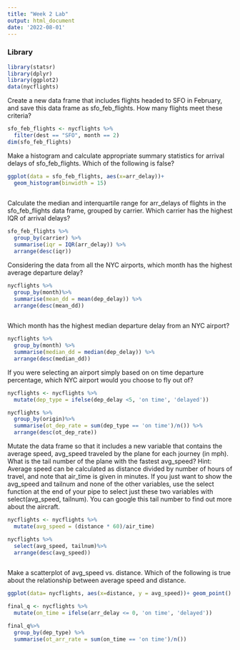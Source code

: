 ```yaml
---
title: "Week 2 Lab"
output: html_document
date: '2022-08-01'
---
```


### Library

```r
library(statsr)
library(dplyr)
library(ggplot2)
data(nycflights)

```


Create a new data frame that includes flights headed to SFO in February, and save this data frame as sfo_feb_flights. How many flights meet these criteria? 


```r
sfo_feb_flights <- nycflights %>%
  filter(dest == "SFO", month == 2)
dim(sfo_feb_flights)

```

Make a histogram and calculate appropriate summary statistics for arrival delays of sfo_feb_flights. Which of the following is false? 

```r
ggplot(data = sfo_feb_flights, aes(x=arr_delay))+
  geom_histogram(binwidth = 15)
  
```



Calculate the median and interquartile range for arr_delays of flights in the sfo_feb_flights data frame, grouped by carrier. Which carrier has the highest IQR of arrival delays? 

```r
sfo_feb_flights %>%
  group_by(carrier) %>%
  summarise(iqr = IQR(arr_delay)) %>%
  arrange(desc(iqr))
```
Considering the data from all the NYC airports, which month has the highest average departure delay?


```r
nycflights %>%
  group_by(month)%>%
  summarise(mean_dd = mean(dep_delay)) %>%
  arrange(desc(mean_dd))
  
```

Which month has the highest median departure delay from an NYC airport?

```r
nycflights %>%
  group_by(month) %>%
  summarise(median_dd = median(dep_delay)) %>%
  arrange(desc(median_dd))
```

If you were selecting an airport simply based on on time departure percentage, which NYC airport would you choose to fly out of?

```r
nycflights <- nycflights %>%
  mutate(dep_type = ifelse(dep_delay <5, 'on time', 'delayed'))

```

```r
nycflights %>%
  group_by(origin)%>%
  summarise(ot_dep_rate = sum(dep_type == 'on time')/n()) %>%
  arrange(desc(ot_dep_rate))
```

Mutate the data frame so that it includes a new variable that contains the average speed, avg_speed traveled by the plane for each journey (in mph). What is the tail number of the plane with the fastest avg_speed? Hint: Average speed can be calculated as distance divided by number of hours of travel, and note that air_time is given in minutes. If you just want to show the avg_speed and tailnum and none of the other variables, use the select function at the end of your pipe to select just these two variables with select(avg_speed, tailnum). You can google this tail number to find out more about the aircraft.

```r
nycflights <- nycflights %>%
  mutate(avg_speed = (distance * 60)/air_time)

nycflights %>%
  select(avg_speed, tailnum)%>%
  arrange(desc(avg_speed))
  
```
Make a scatterplot of avg_speed vs. distance. Which of the following is true about the relationship between average speed and distance. 

```r
ggplot(data= nycflights, aes(x=distance, y = avg_speed))+ geom_point() 
```

```r
final_q <- nycflights %>%
  mutate(on_time = ifelse(arr_delay <= 0, 'on time', 'delayed'))

final_q%>%
  group_by(dep_type) %>%
  summarise(ot_arr_rate = sum(on_time == 'on time')/n())
```

